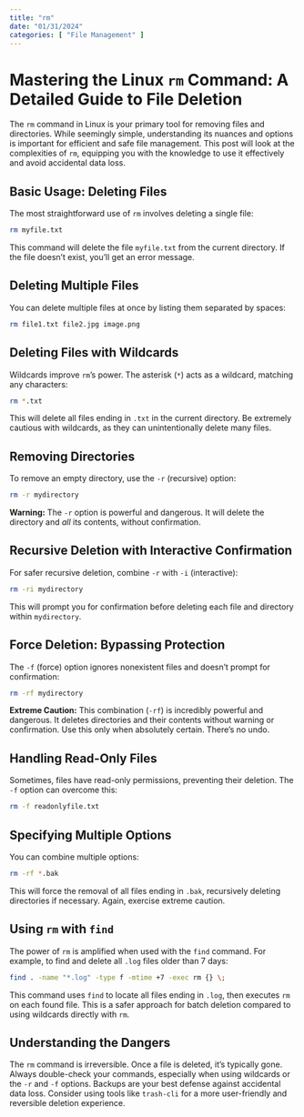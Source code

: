 ```yaml
---
title: "rm"
date: "01/31/2024"
categories: [ "File Management" ]
---
```


# Mastering the Linux `rm` Command: A Detailed Guide to File Deletion

The `rm` command in Linux is your primary tool for removing files and directories. While seemingly simple, understanding its nuances and options is important for efficient and safe file management. This post will look at the complexities of `rm`, equipping you with the knowledge to use it effectively and avoid accidental data loss.


## Basic Usage: Deleting Files

The most straightforward use of `rm` involves deleting a single file:

```bash
rm myfile.txt
```

This command will delete the file `myfile.txt` from the current directory.  If the file doesn't exist, you'll get an error message.


## Deleting Multiple Files

You can delete multiple files at once by listing them separated by spaces:

```bash
rm file1.txt file2.jpg image.png
```


## Deleting Files with Wildcards

Wildcards improve `rm`'s power. The asterisk (`*`) acts as a wildcard, matching any characters:

```bash
rm *.txt
```

This will delete all files ending in `.txt` in the current directory.  Be extremely cautious with wildcards, as they can unintentionally delete many files.


## Removing Directories

To remove an empty directory, use the `-r` (recursive) option:

```bash
rm -r mydirectory
```

**Warning:**  The `-r` option is powerful and dangerous. It will delete the directory and *all* its contents, without confirmation.


## Recursive Deletion with Interactive Confirmation

For safer recursive deletion, combine `-r` with `-i` (interactive):

```bash
rm -ri mydirectory
```

This will prompt you for confirmation before deleting each file and directory within `mydirectory`.


## Force Deletion: Bypassing Protection

The `-f` (force) option ignores nonexistent files and doesn't prompt for confirmation:

```bash
rm -rf mydirectory
```

**Extreme Caution:** This combination (`-rf`) is incredibly powerful and dangerous. It deletes directories and their contents without warning or confirmation.  Use this only when absolutely certain.  There's no undo.


##  Handling Read-Only Files

Sometimes, files have read-only permissions, preventing their deletion. The `-f` option can overcome this:

```bash
rm -f readonlyfile.txt
```


## Specifying Multiple Options

You can combine multiple options:

```bash
rm -rf *.bak
```

This will force the removal of all files ending in `.bak`, recursively deleting directories if necessary.  Again, exercise extreme caution.


##  Using `rm` with `find`

The power of `rm` is amplified when used with the `find` command. For example, to find and delete all `.log` files older than 7 days:

```bash
find . -name "*.log" -type f -mtime +7 -exec rm {} \;
```

This command uses `find` to locate all files ending in `.log`, then executes `rm` on each found file.  This is a safer approach for batch deletion compared to using wildcards directly with `rm`.


##  Understanding the Dangers

The `rm` command is irreversible.  Once a file is deleted, it's typically gone.  Always double-check your commands, especially when using wildcards or the `-r` and `-f` options. Backups are your best defense against accidental data loss.  Consider using tools like `trash-cli` for a more user-friendly and reversible deletion experience.

